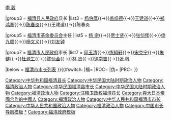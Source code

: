 {{Navbox 
|name=福清市市长
|title=[[福清市]][[福清市市长列表|市长]]
|above=[[福清市政府]]
|state= {{{state|collapsed}}}
|selected={{{1}}}
|groupstyle=text-align:left;

|group1 = {{nowrap begin}}{{Flagicon|PRC}} [[中国人民解放军福清县军事管制委员会|福清县军事管制委员会]]主任{{nowrap end}}
|list1  = [[俞洪庆]]{{→}}[[李　毅]]

|group3 = {{Flagicon|PRC}} [[福清县人民政府]]县长
|list3  = [[杨伯厚]]{{→}}[[盖盛德]]{{→}}[[王建道]]{{→}}[[郑鸿章]]{{→}}[[陈春炎]]{{→}}王建道{{→}}陈春炎

|group5 = {{Flagicon|PRC}} [[福清市革命委员会]]主任
|list5  = [[杨　宗]]{{→}}[[贾士贤]]{{→}}[[张恺恽]]{{→}}[[申九顺]]{{→}}[[杨文义]]{{→}}[[刘友钟]]

|group7 = {{Flagicon|PRC}} [[福清市人民政府]]市长
|list7  = [[邱玉清]]{{→}}[[练知轩]]{{→}}[[宋克宁]]{{→}}[[朱　健]]{{→}}[[杜源生]]{{→}}[[陈伙金]]{{→}}[[林　贤]]{{→}}[[徐南吉]]{{→}}[[张　帆]]

|below = [[福清市市长列表]]
}}{{#switch:{{{1}}} 
|福=[[Category:中华共和国福清县长]][[Category:中华民国大陆时期政治人物]][[Category:福清政治人物]]
|ROC=[[Category:中华民国福清县市长]][[Category:中华民国大陆时期政治人物]][[Category:福清政治人物]]
|伪=[[Category:汪精卫政权福清县长]][[Category:與大日本帝國合作的中國人]][[Category:福清政治人物]]
|PRC=[[Category:中华人民共和国福清市市长]][[Category:中华人民共和国政治人物]][[Category:福清政治人物]]
}}<noinclude>
[[Category:中国市长导航模板]]
[[Category:福清市市长|*]]
[[Category:福清政府模板]]
</noinclude>